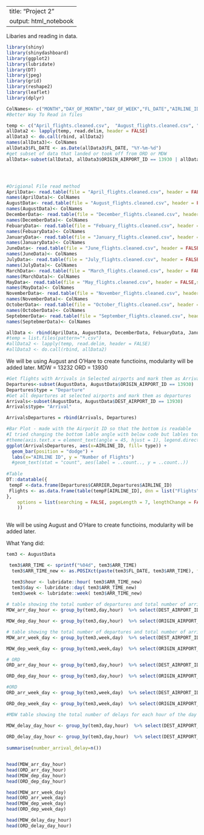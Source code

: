 

---
title: "Project 2"
output: html_notebook
---

Libaries and reading in data.

```r
library(shiny)
library(shinydashboard)
library(ggplot2)
library(lubridate)
library(DT)
library(jpeg)
library(grid)
library(reshape2)
library(leaflet)
library(dplyr)

ColNames<- c("MONTH","DAY_OF_MONTH","DAY_OF_WEEK","FL_DATE","AIRLINE_ID","CARRIER","FL_NUM","ORIGIN_AIRPORT_ID","ORIGIN_AIRPORT_SEQ_ID","ORIGIN_CITY_MARKET_ID","ORIGIN","ORIGIN_CITY_NAME","ORIGIN_STATE_ABR","DEST_AIRPORT_ID","DEST_AIRPORT_SEQ_ID","DEST_CITY_MARKET_ID","DEST","DEST_CITY_NAME","DEST_STATE_ABR","DEP_TIME","DEP_DELAY","DEP_DELAY_NEW","DEP_DEL15","ARR_TIME","ARR_DELAY","ARR_DELAY_NEW","ARR_DEL15","CANCELLED","CANCELLATION_CODE","DIVERTED","CRS_ELAPSED_TIME","ACTUAL_ELAPSED_TIME","AIR_TIME","FLIGHTS","DISTANCE","DISTANCE_GROUP","CARRIER_DELAY","WEATHER_DELAY","NAS_DELAY","SECURITY_DELAY","LATE_AIRCRAFT_DELAY")
#Better Way To Read in files

temp <- c("April_flights.cleaned.csv",  "August_flights.cleaned.csv", "December_flights.cleaned.csv","Febuary_flights.cleaned.csv","January_flights.cleaned.csv","June_flights.cleaned.csv", "July_flights.cleaned.csv", "March_flights.cleaned.csv","May_flights.cleaned.csv", "November_flights.cleaned.csv","October_flights.cleaned.csv", "September_flights.cleaned.csv" );
allData2 <- lapply(temp, read.delim, header = FALSE)
allData3 <- do.call(rbind, allData2)
names(allData3)<- ColNames
allData3$FL_DATE <- as.Date(allData3$FL_DATE, "%Y-%m-%d")
#get subset of data that landed or took off from ORD or MDW
allData<-subset(allData3, allData3$ORIGIN_AIRPORT_ID == 13930 | allData3$DEST_AIRPORT_ID == 13930 | allData3$ORIGIN_AIRPORT_ID == 13232 | allData3$DEST_AIRPORT_ID == 13232 )




#Origional File read method
AprilData<- read.table(file = "April_flights.cleaned.csv", header = FALSE,sep = '\t') 
names(AprilData)<- ColNames
AugustData<- read.table(file = "August_flights.cleaned.csv", header = FALSE,sep = '\t') 
names(AugustData)<- ColNames
DecemberData<- read.table(file = "December_flights.cleaned.csv", header = FALSE,sep = '\t') 
names(DecemberData)<- ColNames
FebuaryData<- read.table(file = "Febuary_flights.cleaned.csv", header = FALSE,sep = '\t') 
names(FebuaryData)<- ColNames
JanuaryData<- read.table(file = "January_flights.cleaned.csv", header = FALSE,sep = '\t') 
names(JanuaryData)<- ColNames
JuneData<- read.table(file = "June_flights.cleaned.csv", header = FALSE,sep = '\t') 
names(JuneData)<- ColNames
JulyData<- read.table(file = "July_flights.cleaned.csv", header = FALSE,sep = '\t') 
names(JulyData)<- ColNames
MarchData<- read.table(file = "March_flights.cleaned.csv", header = FALSE,sep = '\t')
names(MarchData)<- ColNames
MayData<- read.table(file = "May_flights.cleaned.csv", header = FALSE,sep = '\t') 
names(MayData)<- ColNames
NovemberData<- read.table(file = "November_flights.cleaned.csv", header = FALSE,sep = '\t') 
names(NovemberData)<- ColNames
OctoberData<- read.table(file = "October_flights.cleaned.csv", header = FALSE,sep = '\t') 
names(OctoberData)<- ColNames
SeptebmerData<- read.table(file = "September_flights.cleaned.csv", header = FALSE,sep = '\t') 
names(SeptebmerData)<- ColNames

allData <- rbind(AprilData, AugustData, DecemberData, FebuaryData, JanuaryData, JuneData, JulyData, MarchData, MayData, NovemberData, OctoberData, SeptebmerData)
#temp = list.files(pattern="*.csv")
#allData2 <- lapply(temp, read.delim, header = FALSE)
#allData3 <- do.call(rbind, allData2)
```



We will be using August and O'Hare to create functioins, modularity will be added later.
MDW = 13232
ORD = 13930

```r
#Get flights with Arrivals in Selected airports and mark them as Arrivals
Departures<-subset(AugustData, AugustData$ORIGIN_AIRPORT_ID == 13930)
Departures$type = "Departure"
#Get all departures at selected airports and mark them as departures
Arrivals<-subset(AugustData, AugustData$DEST_AIRPORT_ID == 13930)
Arrivals$type= "Arrival"

ArrivalsDepartures = rbind(Arrivals, Departures)

#Bar Plot - made with the Airporit ID so that the bottom is readable
#I tried changing the bottom lable angle with below code but lables took up most of the spaceing. 
#theme(axis.text.x = element_text(angle = 45, hjust = 1), legend.direction = "horizontal", legend.position = "bottom"))
ggplot(ArrivalsDepartures, aes(x=AIRLINE_ID, fill= type)) + 
  geom_bar(position = "dodge") +
  labs(x="AIRLINE ID", y = "Number of Flights") 
  #geom_text(stat = "count", aes(label = ..count.., y = ..count..)) 
  
#Table
DT::datatable({
 tempF <-data.frame(Departures$CARRIER,Departures$AIRLINE_ID)
 Flights <- as.data.frame(table(tempF[AIRLINE_ID], dnn = list("Flights")), responseName = "Count")
}, 
    options = list(searching = FALSE, pageLength = 7, lengthChange = FALSE, order = list(list(2, 'desc'))
    ))
  

```


We will be using August and O'Hare to create functioins, modularity will be added later.

What Yang did:

```r

tem3 <- AugustData

 tem3$ARR_TIME <- sprintf("%04d", tem3$ARR_TIME)
  tem3$ARR_TIME_new <- as.POSIXct(paste(tem3$FL_DATE, tem3$ARR_TIME), format = "%Y-%m-%d %H%M" )

  tem3$hour <- lubridate::hour( tem3$ARR_TIME_new)
  tem3$day <- lubridate::day( tem3$ARR_TIME_new)
  tem3$week <- lubridate::week( tem3$ARR_TIME_new)
  
# table showing the total number of departures and total number of arrivals for each hour of the day across that month (i.e. how many from 9am to 10am summed over every day of that month) For MDW  
MDW_arr_day_hour <- group_by(tem3,day,hour)  %>% select(DEST_AIRPORT_ID) %>% filter(DEST_AIRPORT_ID == 13232 ) %>% summarise(number_arrival=n())

MDW_dep_day_hour <- group_by(tem3,day,hour)  %>% select(ORIGIN_AIRPORT_ID) %>% filter(ORIGIN_AIRPORT_ID == 13232 ) %>% summarise(number_arrival=n())

# table showing the total number of departures and total number of arrivals for each day of the week across that month (i.e. how many on all of the mondays of that month)
MDW_arr_week_day <- group_by(tem3,week,day)  %>% select(DEST_AIRPORT_ID) %>% filter(DEST_AIRPORT_ID == 13232 ) %>% summarise(number_arrival=n())

MDW_dep_week_day <- group_by(tem3,week,day)  %>% select(ORIGIN_AIRPORT_ID) %>% filter(ORIGIN_AIRPORT_ID == 13232 ) %>% summarise(number_arrival=n())

# ORD
ORD_arr_day_hour <- group_by(tem3,day,hour)  %>% select(DEST_AIRPORT_ID) %>% filter(DEST_AIRPORT_ID == 13930 ) %>% summarise(number_arrival=n())

ORD_dep_day_hour <- group_by(tem3,day,hour)  %>% select(ORIGIN_AIRPORT_ID) %>% filter(ORIGIN_AIRPORT_ID == 13930 ) %>% summarise(number_arrival=n())

#ORD
ORD_arr_week_day <- group_by(tem3,week,day)  %>% select(DEST_AIRPORT_ID) %>% filter(DEST_AIRPORT_ID == 13930 ) %>% summarise(number_arrival=n())

ORD_dep_week_day <- group_by(tem3,week,day)  %>% select(ORIGIN_AIRPORT_ID) %>% filter(ORIGIN_AIRPORT_ID == 13930 ) %>% summarise(number_arrival=n())

#MDW table showing the total number of delays for each hour of the day across that month (i.e. how many from 9am to 10am summed over every day of that month) 

MDW_delay_day_hour <- group_by(tem3,day,hour)  %>% select(DEST_AIRPORT_ID,ORIGIN_AIRPORT_ID,ARR_DELAY,DEP_DELAY) %>% filter((ARR_DELAY>0 | DEP_DELAY >0)&&(ORIGIN_AIRPORT_ID==13232 | DEST_AIRPORT_ID == 13232) ) %>% summarise(number_arrival_delay=n())
  
ORD_delay_day_hour <- group_by(tem3,day,hour)  %>% select(DEST_AIRPORT_ID,ORIGIN_AIRPORT_ID,ARR_DELAY,DEP_DELAY) %>% filter((ARR_DELAY>0 | DEP_DELAY >0)&&(ORIGIN_AIRPORT_ID==13930 | DEST_AIRPORT_ID == 13930) ) %>% 
  
summarise(number_arrival_delay=n())


head(MDW_arr_day_hour)
head(ORD_arr_day_hour)
head(MDW_dep_day_hour)
head(ORD_dep_day_hour)

head(MDW_arr_week_day)
head(ORD_arr_week_day)
head(MDW_dep_week_day)
head(ORD_dep_week_day)

head(MDW_delay_day_hour)
head(ORD_delay_day_hour)

```
